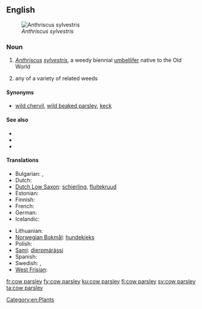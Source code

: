==English==
[[File:Anthriscus sylvestris Fluitenkruidbloemen.jpg|thumb|''Anthriscus sylvestris'']]

===Noun===
{{en-noun|head=[[cow]] [[parsley]]}}

# ''[[Anthriscus]] [[sylvestris]]'', a weedy biennial [[umbellifer]] native to the Old World
# {{by extension}} any of a variety of related weeds

====Synonyms====
* {{sense|Anthriscus sylvestris}} [[wild chervil]], [[wild beaked parsley]], [[keck]]

====See also====
* {{pedialite}}
* {{specieslite|Anthriscus sylvestris}}
* {{commonslite|Anthriscus sylvestris}}

====Translations====
{{trans-top|a weedy biennial umbellifer}}
* Bulgarian: {{t-|bg|азмацук|m}},  {{t-|bg|див керевиз}}
* Dutch: {{t-|nl|fluitenkruid}}
* [[Dutch Low Saxon]]: [[schierling]], [[fluitekruud]]
* Estonian: {{t-|et|mets-harakputk}}
* Finnish: {{t+|fi|koiranputki}}
* French: {{t+|fr|anthrisque sauvage}}
* German: {{t-|de|Wiesenkerbel|m}}
* Icelandic: {{t+|is|skógarkerfill}}
{{trans-mid}}
* Lithuanian: {{t-|lt|krūminis builis}}
* [[Norwegian Bokmål]]: [[hundekjeks]]
* Polish: {{t-|pl|trybula leśna}}
* [[Sami]]: [[dierpmárássi]]
* Spanish: {{t-|es|esperifollo verde|m}}
* Swedish: {{t+|sv|hundkäx|n}}, {{t-|sv|hundloka|c}}
* [[West Frisian]]: {{t-|fy|piipkrûd}}
{{trans-bottom}}

[[Category:en:Plants]]

[[fr:cow parsley]]
[[fy:cow parsley]]
[[ku:cow parsley]]
[[fi:cow parsley]]
[[sv:cow parsley]]
[[ta:cow parsley]]